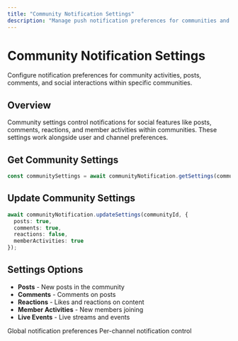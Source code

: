 ```yaml
---
title: "Community Notification Settings"
description: "Manage push notification preferences for communities and social features"
---
```


# Community Notification Settings

Configure notification preferences for community activities, posts, comments, and social interactions within specific communities.

## Overview

Community settings control notifications for social features like posts, comments, reactions, and member activities within communities. These settings work alongside user and channel preferences.

## Get Community Settings

```typescript
const communitySettings = await communityNotification.getSettings(communityId);
```

## Update Community Settings

```typescript
await communityNotification.updateSettings(communityId, {
  posts: true,
  comments: true,
  reactions: false,
  memberActivities: true
});
```

## Settings Options

- **Posts** - New posts in the community
- **Comments** - Comments on posts
- **Reactions** - Likes and reactions on content
- **Member Activities** - New members joining
- **Live Events** - Live streams and events

<CardGroup cols={2}>
  <Card title="User Settings" href="./user-settings">
    Global notification preferences
  </Card>
  <Card title="Channel Settings" href="./channel-settings">
    Per-channel notification control
  </Card>
</CardGroup>
